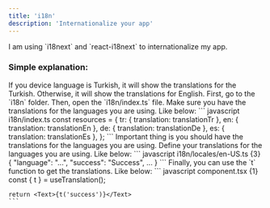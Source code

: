 ```yaml
---
title: 'i18n'  
description: 'Internationalize your app'
---
```

<Tip>
  I am using `i18next` and `react-i18next` to internationalize my app.
</Tip>

 ### Simple explanation:
<Info>
  If you device language is Turkish, it will show the translations for the Turkish. Otherwise, it will show the translations for English.
</Info>
<Steps>
  <Step>
  First, go to the `i18n` folder. Then, open the `i18n/index.ts` file.
  </Step>
  <Step>
    Make sure you have the translations for the languages you are using.
    Like below:
    ``` javascript i18n/index.ts
   const resources = {
  tr: { translation: translationTr },
  en: { translation: translationEn },
  de: { translation: translationDe },
  es: { translation: translationEs },
  };
    ```
  </Step>
  <Step>
Important thing is you should have the translations for the languages you are using.
  </Step>
  <Step>
    Define your translations for the languages you are using. Like below:
    ``` javascript i18n/locales/en-US.ts {3}
{
  "language": "...",
     "success": "Success",
  ... 
}
```
  </Step>
  <Step>
    Finally, you can use the `t` function to get the translations. Like below:
    ``` javascript component.tsx {1}
    const { t } = useTranslation();

    return <Text>{t('success')}</Text>
    ```
  </Step>
</Steps>

